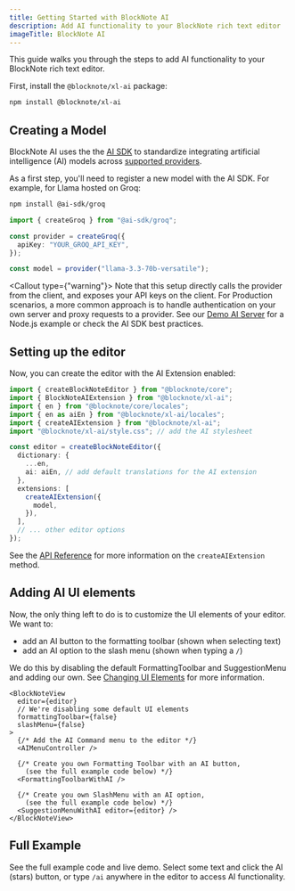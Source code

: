 ```yaml
---
title: Getting Started with BlockNote AI
description: Add AI functionality to your BlockNote rich text editor
imageTitle: BlockNote AI
---
```


This guide walks you through the steps to add AI functionality to your BlockNote rich text editor.

First, install the `@blocknote/xl-ai` package:

```bash
npm install @blocknote/xl-ai
```

## Creating a Model

BlockNote AI uses the the [AI SDK](https://ai-sdk.dev/docs/foundations/overview) to standardize integrating artificial intelligence (AI) models across [supported providers](https://ai-sdk.dev/docs/foundations/providers-and-models).

As a first step, you'll need to register a new model with the AI SDK. For example, for Llama hosted on Groq:

```bash
npm install @ai-sdk/groq
```

```ts
import { createGroq } from "@ai-sdk/groq";

const provider = createGroq({
  apiKey: "YOUR_GROQ_API_KEY",
});

const model = provider("llama-3.3-70b-versatile");
```

<Callout type={"warning"}>
  Note that this setup directly calls the provider from the client, and exposes
  your API keys on the client. For Production scenarios, a more common approach
  is to handle authentication on your own server and proxy requests to a
  provider. See our [Demo AI
  Server](https://github.com/TypeCellOS/BlockNote/tree/main/packages/xl-ai-server)
  for a Node.js example or check the AI SDK best practices.
</Callout>

## Setting up the editor

Now, you can create the editor with the AI Extension enabled:

```ts
import { createBlockNoteEditor } from "@blocknote/core";
import { BlockNoteAIExtension } from "@blocknote/xl-ai";
import { en } from "@blocknote/core/locales";
import { en as aiEn } from "@blocknote/xl-ai/locales";
import { createAIExtension } from "@blocknote/xl-ai";
import "@blocknote/xl-ai/style.css"; // add the AI stylesheet

const editor = createBlockNoteEditor({
  dictionary: {
    ...en,
    ai: aiEn, // add default translations for the AI extension
  },
  extensions: [
    createAIExtension({
      model,
    }),
  ],
  // ... other editor options
});
```

See the [API Reference](/docs/ai/reference) for more information on the `createAIExtension` method.

## Adding AI UI elements

Now, the only thing left to do is to customize the UI elements of your editor.
We want to:

- add an AI button to the formatting toolbar (shown when selecting text)
- add an AI option to the slash menu (shown when typing a `/`)

We do this by disabling the default FormattingToolbar and SuggestionMenu and adding our own. See [Changing UI Elements](/docs/ui-components) for more information.

```tsx
<BlockNoteView
  editor={editor}
  // We're disabling some default UI elements
  formattingToolbar={false}
  slashMenu={false}
>
  {/* Add the AI Command menu to the editor */}
  <AIMenuController />

  {/* Create you own Formatting Toolbar with an AI button,
    (see the full example code below) */}
  <FormattingToolbarWithAI />

  {/* Create you own SlashMenu with an AI option,
    (see the full example code below) */}
  <SuggestionMenuWithAI editor={editor} />
</BlockNoteView>
```

## Full Example

See the full example code and live demo. Select some text and click the AI (stars) button, or type `/ai` anywhere in the editor to access AI functionality.

<Example name="ai/minimal" />
